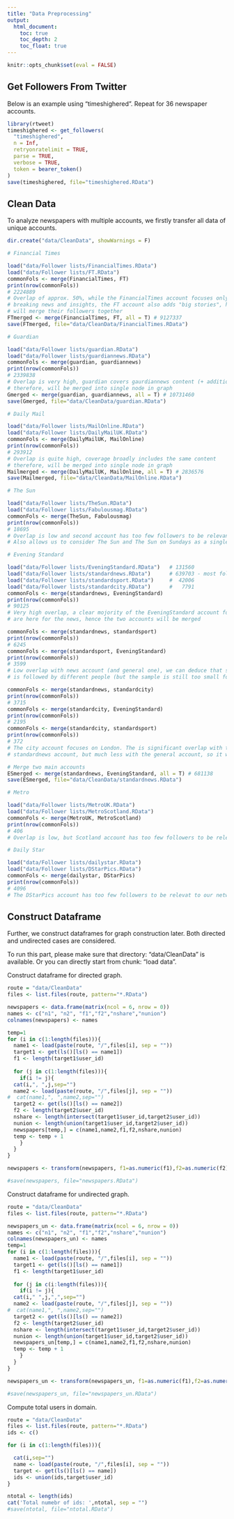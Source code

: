 ---
title: "Data Preprocessing"
output: 
  html_document:
    toc: true
    toc_depth: 2
    toc_float: true
---

```{r setup, include = FALSE}
knitr::opts_chunk$set(eval = FALSE)
```

## Get Followers From Twitter
Below is an example using "timeshighered". Repeat for 36 newspaper accounts.
```{r message=FALSE, warning=FALSE}
library(rtweet)
timeshighered <- get_followers(
  "timeshighered",
  n = Inf,
  retryonratelimit = TRUE,
  parse = TRUE,
  verbose = TRUE,
  token = bearer_token()
)
save(timeshighered, file="timeshighered.RData")
```

## Clean Data
To analyze newspapers with multiple accounts, we firstly transfer all data of unique accounts.

```{r warning=FALSE}
dir.create("data/CleanData", showWarnings = F)

# Financial Times

load("data/Follower lists/FinancialTimes.RData")
load("data/Follower lists/FT.RData")
commonFols <- merge(FinancialTimes, FT)
print(nrow(commonFols))
# 2224889
# Overlap of approx. 50%, while the FinancialTimes account focuses only focuses on
# breaking news and insights, the FT account also adds "big stories", hence we
# will merge their followers together
FTmerged <- merge(FinancialTimes, FT, all = T) # 9127337
save(FTmerged, file="data/CleanData/FinancialTimes.RData")

# Guardian

load("data/Follower lists/guardian.RData")
load("data/Follower lists/guardiannews.RData")
commonFols <- merge(guardian, guardiannews)
print(nrow(commonFols))
# 2339838
# Overlap is very high, guardian covers gaurdiannews content (+ additional topics),
# therefore, will be merged into single node in graph
Gmerged <- merge(guardian, guardiannews, all = T) # 10731460
save(Gmerged, file="data/CleanData/guardian.RData")

# Daily Mail

load("data/Follower lists/MailOnline.RData")
load("data/Follower lists/DailyMailUK.RData")
commonFols <- merge(DailyMailUK, MailOnline)
print(nrow(commonFols))
# 293912
# Overlap is quite high, coverage broadly includes the same content
# therefore, will be merged into single node in graph
Mailmerged <- merge(DailyMailUK, MailOnline, all = T) # 2836576
save(Mailmerged, file="data/CleanData/MailOnline.RData")

# The Sun

load("data/Follower lists/TheSun.RData")
load("data/Follower lists/Fabulousmag.RData")
commonFols <- merge(TheSun, Fabulousmag)
print(nrow(commonFols))
# 18695
# Overlap is low and second account has too few followers to be relevant, so it will be droped
# Also allows us to consider The Sun and The Sun on Sundays as a single newspaper

# Evening Standard

load("data/Follower lists/EveningStandard.RData")   # 131560
load("data/Follower lists/standardnews.RData")      # 639703 - most followed!
load("data/Follower lists/standardsport.RData")     #  42006
load("data/Follower lists/standardcity.RData")      #   7791
commonFols <- merge(standardnews, EveningStandard)
print(nrow(commonFols))
# 90125
# Very high overlap, a clear mojority of the EveningStandard account followers 
# are here for the news, hence the two accounts will be merged

commonFols <- merge(standardnews, standardsport)
print(nrow(commonFols))
# 6245
commonFols <- merge(standardsport, EveningStandard)
print(nrow(commonFols))
# 3599
# Low overlap with news account (and general one), we can deduce that standardsport
# is followed by different people (but the sample is still too small for relevance)

commonFols <- merge(standardnews, standardcity)
print(nrow(commonFols))
# 3715
commonFols <- merge(standardcity, EveningStandard)
print(nrow(commonFols))
# 2195
commonFols <- merge(standardcity, standardsport)
print(nrow(commonFols))
# 372
# The city account focuses on London. The is significant overlap with the 
# standardnews account, but much less with the general account, so it will be discarded

# Merge two main accounts
ESmerged <- merge(standardnews, EveningStandard, all = T) # 681138
save(ESmerged, file="data/CleanData/standardnews.RData")

# Metro

load("data/Follower lists/MetroUK.RData")
load("data/Follower lists/MetroScotland.RData")
commonFols <- merge(MetroUK, MetroScotland)
print(nrow(commonFols))
# 406
# Overlap is low, but Scotland account has too few followers to be relevant

# Daily Star

load("data/Follower lists/dailystar.RData")
load("data/Follower lists/DStarPics.RData")
commonFols <- merge(dailystar, DStarPics)
print(nrow(commonFols))
# 4096
# The DStarPics account has too few followers to be relevat to our network
```

## Construct Dataframe
Further, we construct dataframes for graph construction later. Both directed and undirected cases are considered.

To run this part, please make sure that directory: "data/CleanData" is available. Or you can directly start from chunk: "load data".

Construct dataframe for directed graph.

```{r directed data, warning=FALSE}
route = "data/CleanData"
files <- list.files(route, pattern="*.RData")

newspapers <- data.frame(matrix(ncol = 6, nrow = 0))
names <- c("n1", "n2", "f1","f2","nshare","nunion")
colnames(newspapers) <- names

temp=1
for (i in c(1:length(files))){
  name1 <- load(paste(route, "/",files[i], sep = ""))
  target1 <- get(ls()[ls() == name1])
  f1 <- length(target1$user_id)
  
  for (j in c(1:length(files))){
    if(i != j){
  cat(i,", ",j,sep="")
  name2 <- load(paste(route, "/",files[j], sep = ""))
#  cat(name1,", ",name2,sep="")
  target2 <- get(ls()[ls() == name2])
  f2 <- length(target2$user_id)
  nshare <- length(intersect(target1$user_id,target2$user_id))
  nunion <- length(union(target1$user_id,target2$user_id))
  newspapers[temp,] = c(name1,name2,f1,f2,nshare,nunion)
  temp <- temp + 1
    }
  }
}

newspapers <- transform(newspapers, f1=as.numeric(f1),f2=as.numeric(f2),nshare=as.numeric(nshare),nunion=as.numeric(nunion))

#save(newspapers, file="newspapers.RData")
```

Construct dataframe for undirected graph.
```{r undirected data, warning=FALSE}
route = "data/CleanData"
files <- list.files(route, pattern="*.RData")

newspapers_un <- data.frame(matrix(ncol = 6, nrow = 0))
names <- c("n1", "n2", "f1","f2","nshare","nunion")
colnames(newspapers_un) <- names
temp=1
for (i in c(1:length(files))){
  name1 <- load(paste(route, "/",files[i], sep = ""))
  target1 <- get(ls()[ls() == name1])
  f1 <- length(target1$user_id)
  
  for (j in c(i:length(files))){
    if(i != j){
  cat(i," ",j,",",sep="")
  name2 <- load(paste(route, "/",files[j], sep = ""))
#  cat(name1,", ",name2,sep="")
  target2 <- get(ls()[ls() == name2])
  f2 <- length(target2$user_id)
  nshare <- length(intersect(target1$user_id,target2$user_id))
  nunion <- length(union(target1$user_id,target2$user_id))
  newspapers_un[temp,] = c(name1,name2,f1,f2,nshare,nunion)
  temp <- temp + 1
    }
  }
}

newspapers_un <- transform(newspapers_un, f1=as.numeric(f1),f2=as.numeric(f2),nshare=as.numeric(nshare),nunion=as.numeric(nunion))

#save(newspapers_un, file="newspapers_un.RData")
```

Compute total users in domain.
```{r total ids, warning=FALSE}
route = "data/CleanData"
files <- list.files(route, pattern="*.RData")
ids <- c()

for (i in c(1:length(files))){

  cat(i,sep="")
  name <- load(paste(route, "/",files[i], sep = ""))
  target <- get(ls()[ls() == name])
  ids <- union(ids,target$user_id)
}

ntotal <- length(ids)
cat('Total numebr of ids: ',ntotal, sep = "")
#save(ntotal, file="ntotal.RData")
```
